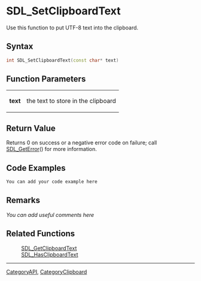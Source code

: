 
= SDL_SetClipboardText =
Use this function to put UTF-8 text into the clipboard.


== Syntax ==
<syntaxhighlight lang='c++'>
int SDL_SetClipboardText(const char* text)
</syntaxhighlight>

== Function Parameters ==
{|
|'''text'''
|the text to store in the clipboard
|}

== Return Value ==
Returns 0 on success or a negative error code on failure; call [[SDL_GetError]]() for more information.

== Code Examples ==
<syntaxhighlight lang='c++'>
You can add your code example here
</syntaxhighlight>

== Remarks ==
''You can add useful comments here''

== Related Functions ==
:[[SDL_GetClipboardText]]
:[[SDL_HasClipboardText]]

----
[[CategoryAPI]], [[CategoryClipboard]]
